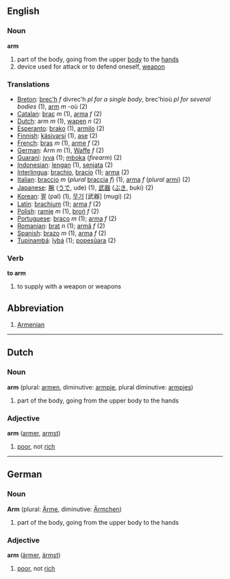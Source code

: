 ==English==
===Noun===
'''arm'''

# part of the body, going from the upper [[body]] to the [[hand]]s
# device used for attack or to defend oneself, [[weapon]]

=== Translations ===
*[[Breton]]: [[brec'h]] ''f'' divrec'h ''pl for a single body'', brec'hioù ''pl for several bodies'' (1), [[arm]] ''m'' -où (2)
*[[Catalan]]: [[braç]] ''m'' (1), [[arma]] ''f'' (2)
*[[Dutch]]: arm ''m'' (1), [[wapen]] ''n'' (2)
*[[Esperanto]]: [[brako]] (1), [[armilo]] (2)
*[[Finnish]]: [[käsivarsi]] (1), [[ase]] (2)
*[[French]]: [[bras]] ''m'' (1), [[arme]] ''f'' (2)
*[[German]]: Arm ''m'' (1), [[Waffe]] ''f'' (2)
*[[Guaraní]]: [[jyva]] (1); [[mboka]] (''firearm'') (2)
*[[Indonesian]]: [[lengan]] (1), [[senjata]] (2)
*[[Interlingua]]: [[brachio]], [[bracio]] (1); [[arma]] (2)
*[[Italian]]: [[braccio]] ''m'' (''plural'' [[braccia]] ''f'') (1), [[arma]] ''f'' (''plural'' [[armi]]) (2)
*[[Japanese]]: [[腕]] ([[うで]], ude) (1), [[武器]] ([[ぶき]], buki) (2)
*[[Korean]]: [[팔]] (pal) (1), [[무기]] [武器] (mugi) (2)
*[[Latin]]: [[brachium]] '' '' (1); [[arma]] ''f'' (2)
*[[Polish]]: [[ramię]] ''m'' (1), [[broń]] ''f'' (2)
*[[Portuguese]]: [[braço]] ''m'' (1); [[arma]] ''f'' (2)
*[[Romanian]]: [[braţ]] ''n'' (1); [[armă]] ''f'' (2)
*[[Spanish]]: [[brazo]] ''m'' (1), [[arma]] ''f'' (2)
*[[Tupinambá]]: [[îybá]] (1); [[popesûara]] (2)

===Verb===
'''to arm'''

#to supply with a weapon or weapons

==Abbreviation==

#[[Armenian]]


----

==Dutch==

===Noun===
'''arm''' (plural: [[armen]], diminutive: [[armpje]], plural diminutive:  [[armpjes]])

#part of the body, going from the upper body to the hands

===Adjective===
'''arm''' ([[armer]], [[armst]])

#[[poor]], not [[rich]]

----

==German==

===Noun===
'''Arm''' (plural: [[Ärme]], diminutive: [[Ärmchen]])

#part of the body, going from the upper body to the hands

===Adjective===
'''arm''' ([[ärmer]], [[ärmst]])

#[[poor]], not [[rich]]